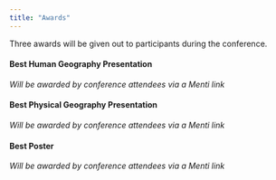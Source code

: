 ---
title: "Awards"
---

Three awards will be given out to participants during the conference.

#### Best Human Geography Presentation

*Will be awarded by conference attendees via a Menti link*

#### Best Physical Geography Presentation

*Will be awarded by conference attendees via a Menti link*

#### Best Poster

*Will be awarded by conference attendees via a Menti link*
